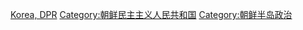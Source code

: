 {{Catnav|頁面分類|地理|国家|按國家分類|各國政治}}
{{Catnav|頁面分類|地理|国家|亚洲国家|朝鮮民主主義人民共和國}}
{{Catnav|頁面分類|各種主題的頁面分類|按國家分類|各國政治}}
{{Commons category|Politics of North Korea}}
{{catmore}}

[[Category:亚洲各国政治|Korea, DPR]]
[[Category:朝鲜民主主义人民共和国|Category:朝鲜民主主义人民共和国]]
[[Category:朝鲜半岛政治|Category:朝鲜半岛政治]]